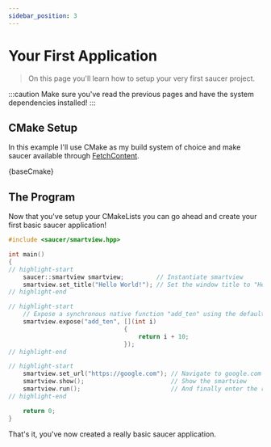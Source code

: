 ```yaml
---
sidebar_position: 3
---
```



# Your First Application

> On this page you'll learn how to setup your very first saucer project.

:::caution
Make sure you've read the previous pages and have the system dependencies installed!
:::

## CMake Setup

In this example I'll use CMake as my build system of choice and make saucer available through [FetchContent](installation).

<VersionedCode title="CMakeLists.txt" language="cmake">
    {baseCmake}
</VersionedCode>

## The Program

Now that you've setup your CMakeLists you can go ahead and create your first basic saucer application!

```cpp title="main.cpp"
#include <saucer/smartview.hpp>

int main()
{
// highlight-start
    saucer::smartview smartview;         // Instantiate smartview
    smartview.set_title("Hello World!"); // Set the window title to "Hello World!"
// highlight-end

// highlight-start
    // Expose a synchronous native function "add_ten" using the default serializer
    smartview.expose("add_ten", [](int i)
                                {
                                    return i + 10;
                                });
// highlight-end

// highlight-start
    smartview.set_url("https://google.com"); // Navigate to google.com
    smartview.show();                        // Show the smartview
    smartview.run();                         // And finally enter the run-loop.
// highlight-end

    return 0;
}
```

That's it, you've now created a really basic saucer application.
